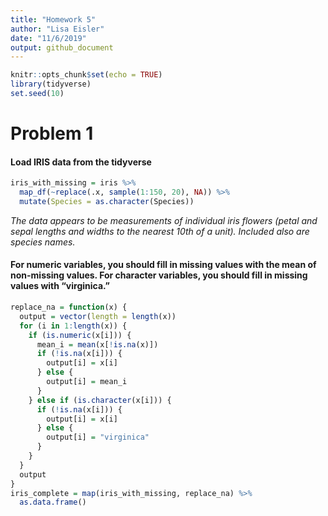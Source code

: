```yaml
---
title: "Homework 5"
author: "Lisa Eisler"
date: "11/6/2019"
output: github_document
---
```


```r
knitr::opts_chunk$set(echo = TRUE)
library(tidyverse)
set.seed(10)
```


# Problem 1

#### Load IRIS data from the tidyverse

```r
iris_with_missing = iris %>% 
  map_df(~replace(.x, sample(1:150, 20), NA)) %>%
  mutate(Species = as.character(Species))
```

*The data appears to be measurements of individual iris flowers (petal and sepal lengths and widths to the nearest 10th of a unit). Included also are species names.*

#### For numeric variables, you should fill in missing values with the mean of non-missing values. For character variables, you should fill in missing values with "virginica."

```r
replace_na = function(x) {
  output = vector(length = length(x))
  for (i in 1:length(x)) {
    if (is.numeric(x[i])) {
      mean_i = mean(x[!is.na(x)])
      if (!is.na(x[i])) {
        output[i] = x[i]
      } else {
        output[i] = mean_i
      }
    } else if (is.character(x[i])) {
      if (!is.na(x[i])) {
        output[i] = x[i]
      } else {
        output[i] = "virginica"
      }
    }
  }
  output
}
iris_complete = map(iris_with_missing, replace_na) %>%
  as.data.frame()
```